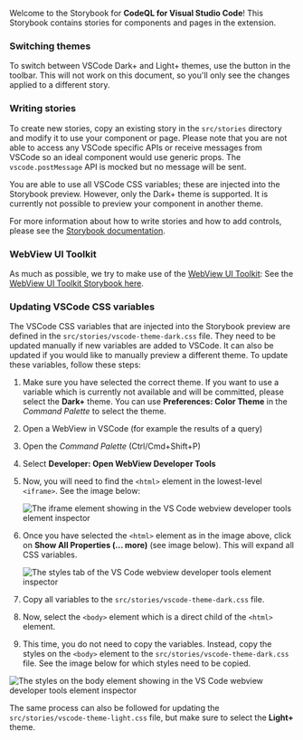 


<Meta title="Overview" />

Welcome to the Storybook for **CodeQL for Visual Studio Code**! This Storybook contains stories for components and pages in the extension.

### Switching themes

To switch between VSCode Dark+ and Light+ themes, use the button in the toolbar. This will not work on this document, so you'll only see
the changes applied to a different story.

### Writing stories

To create new stories, copy an existing story in the `src/stories` directory and modify it to use your component or page. Please note that
you are not able to access any VSCode specific APIs or receive messages from VSCode so an ideal component would use generic props. The
`vscode.postMessage` API is mocked but no message will be sent.

You are able to use all VSCode CSS variables; these are injected into the Storybook preview. However, only the Dark+ theme is supported. It
is currently not possible to preview your component in another theme.

For more information about how to write stories and how to add controls, please see the
[Storybook documentation](https://storybook.js.org/docs/react/writing-stories/introduction).

### WebView UI Toolkit

As much as possible, we try to make use of the [WebView UI Toolkit](https://github.com/microsoft/vscode-webview-ui-toolkit): See the
[WebView UI Toolkit Storybook here](https://microsoft.github.io/vscode-webview-ui-toolkit/).

### Updating VSCode CSS variables

The VSCode CSS variables that are injected into the Storybook preview are defined in the `src/stories/vscode-theme-dark.css` file. They need to be
updated manually if new variables are added to VSCode. It can also be updated if you would like to manually preview a different theme. To update
these variables, follow these steps:

1. Make sure you have selected the correct theme. If you want to use a variable which is currently not available and will be committed, please
   select the **Dark+** theme. You can use **Preferences: Color Theme** in the *Command Palette* to select the theme.

2. Open a WebView in VSCode (for example the results of a query)

3. Open the *Command Palette* (Ctrl/Cmd+Shift+P)

4. Select **Developer: Open WebView Developer Tools**

5. Now, you will need to find the `<html>` element in the lowest-level `<iframe>`. See the image below:

   <img src={iframeImage} alt="The iframe element showing in the VS Code webview developer tools element inspector" />

6. Once you have selected the `<html>` element as in the image above, click on **Show All Properties (... more)** (see image below). This will
   expand all CSS variables.

   <img src={stylesImage} alt="The styles tab of the VS Code webview developer tools element inspector" />

7. Copy all variables to the `src/stories/vscode-theme-dark.css` file.

8. Now, select the `<body>` element which is a direct child of the `<html>` element.

9. This time, you do not need to copy the variables. Instead, copy the styles on the `<body>` element to the `src/stories/vscode-theme-dark.css` file.
   See the image below for which styles need to be copied.

<img src={bodyImage} alt="The styles on the body element showing in the VS Code webview developer tools element inspector" />

The same process can also be followed for updating the `src/stories/vscode-theme-light.css` file, but make sure to select the **Light+** theme.
